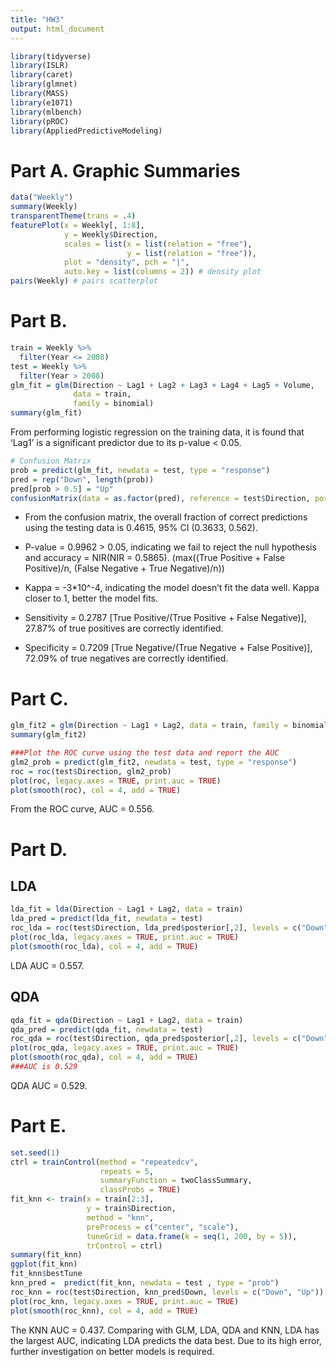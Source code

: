 ```yaml
---
title: "HW3"
output: html_document
---
```


```r
library(tidyverse)
library(ISLR)
library(caret)
library(glmnet)
library(MASS)
library(e1071)
library(mlbench)
library(pROC)
library(AppliedPredictiveModeling)
```


# Part A. Graphic Summaries
```r
data("Weekly")
summary(Weekly)
transparentTheme(trans = .4)
featurePlot(x = Weekly[, 1:8], 
            y = Weekly$Direction,
            scales = list(x = list(relation = "free"), 
                          y = list(relation = "free")),
            plot = "density", pch = "|", 
            auto.key = list(columns = 2)) # density plot
pairs(Weekly) # pairs scatterplot
```


# Part B. 

```r
train = Weekly %>% 
  filter(Year <= 2008)
test = Weekly %>% 
  filter(Year > 2008)
glm_fit = glm(Direction ~ Lag1 + Lag2 + Lag3 + Lag4 + Lag5 + Volume, 
              data = train,
              family = binomial)
summary(glm_fit)
```

From performing logistic regression on the training data, it is found that 'Lag1' is a significant predictor due to its p-value < 0.05.

```r
# Confusion Matrix
prob = predict(glm_fit, newdata = test, type = "response")
pred = rep("Down", length(prob))
pred[prob > 0.5] = "Up"
confusionMatrix(data = as.factor(pred), reference = test$Direction, positive = "Up")
```

* From the confusion matrix, the overall fraction of correct predictions using the testing data is 0.4615, 95% CI (0.3633, 0.562). 

* P-value = 0.9962 > 0.05, indicating we fail to reject the null hypothesis and accuracy = NIR(NIR = 0.5865). (max((True Positive + False Positive)/n, (False Negative + True Negative)/n))  

* Kappa = -3*10^-4, indicating the model doesn't fit the data well. Kappa closer to 1, better the model fits.

* Sensitivity = 0.2787 [True Positive/(True Positive + False Negative)], 27.87% of true positives are correctly identified.

* Specificity = 0.7209 [True Negative/(True Negative + False Positive)], 72.09% of true negatives are correctly identified.

# Part C. 

```r
glm_fit2 = glm(Direction ~ Lag1 + Lag2, data = train, family = binomial)
summary(glm_fit2)

###Plot the ROC curve using the test data and report the AUC
glm2_prob = predict(glm_fit2, newdata = test, type = "response")
roc = roc(test$Direction, glm2_prob)
plot(roc, legacy.axes = TRUE, print.auc = TRUE)
plot(smooth(roc), col = 4, add = TRUE)
```

From the ROC curve, AUC = 0.556.

# Part D. 

## LDA
```r
lda_fit = lda(Direction ~ Lag1 + Lag2, data = train)
lda_pred = predict(lda_fit, newdata = test)
roc_lda = roc(test$Direction, lda_pred$posterior[,2], levels = c("Down", "Up"))
plot(roc_lda, legacy.axes = TRUE, print.auc = TRUE)
plot(smooth(roc_lda), col = 4, add = TRUE)
```

LDA AUC = 0.557.

## QDA
```r
qda_fit = qda(Direction ~ Lag1 + Lag2, data = train)
qda_pred = predict(qda_fit, newdata = test)
roc_qda = roc(test$Direction, qda_pred$posterior[,2], levels = c("Down", "Up"))
plot(roc_qda, legacy.axes = TRUE, print.auc = TRUE)
plot(smooth(roc_qda), col = 4, add = TRUE)
###AUC is 0.529
```

QDA AUC = 0.529.

# Part E.

```r
set.seed(1)
ctrl = trainControl(method = "repeatedcv",
                    repeats = 5,
                    summaryFunction = twoClassSummary,
                    classProbs = TRUE)
fit_knn <- train(x = train[2:3],
                 y = train$Direction,
                 method = "knn",
                 preProcess = c("center", "scale"),
                 tuneGrid = data.frame(k = seq(1, 200, by = 5)),
                 trControl = ctrl)
summary(fit_knn)
ggplot(fit_knn)
fit_knn$bestTune
knn_pred =  predict(fit_knn, newdata = test , type = "prob")
roc_knn = roc(test$Direction, knn_pred$Down, levels = c("Down", "Up"))
plot(roc_knn, legacy.axes = TRUE, print.auc = TRUE)
plot(smooth(roc_knn), col = 4, add = TRUE)
```

The KNN AUC = 0.437. Comparing with GLM, LDA, QDA and KNN, LDA has the largest AUC, indicating LDA predicts the data best. Due to its high error, further investigation on better models is required.

